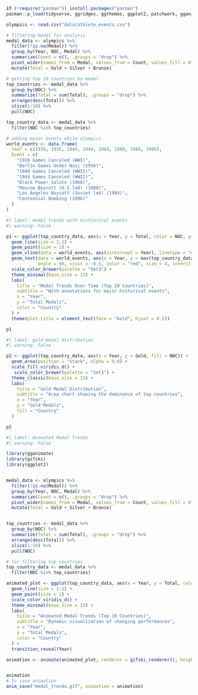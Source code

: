 

```r
if (!require("pacman")) install.packages("pacman")
pacman::p_load(tidyverse, ggridges, ggthemes, ggplot2, patchwork, gganimate, gifski, lubridate)

olympics <- read.csv("data/athlete_events.csv")
```

```r
# filtering medal for analysis
medal_data <- olympics %>%
  filter(!is.na(Medal)) %>% 
  group_by(Year, NOC, Medal) %>%  
  summarize(Count = n(), .groups = "drop") %>%
  pivot_wider(names_from = Medal, values_from = Count, values_fill = 0) %>%
  mutate(Total = Gold + Silver + Bronze)

# getting top 10 countries by medal
top_countries <- medal_data %>%
  group_by(NOC) %>%
  summarize(Total = sum(Total), .groups = "drop") %>%
  arrange(desc(Total)) %>%
  slice(1:10) %>%
  pull(NOC)

top_country_data <- medal_data %>%
  filter(NOC %in% top_countries)

# adding major events while olympics
world_events <- data.frame(
  Year = c(1916, 1936, 1940, 1944, 1968, 1980, 1984, 1996),
  Event = c(
    "1916 Games Canceled (WWI)",          
    "Berlin Games Under Nazi (1936)",               
    "1940 Games Canceled (WWII)",        
    "1944 Games Canceled (WWII)",       
    "Black Power Salute (1968)",         
    "Moscow Boycott (U.S led) (1980)", 
    "Los Angeles Boycott (Soviet led) (1984)",
    "Centennial Bombing (1996)"   
  )
)

```



```r

#| label: medal trends with histrorical events
#| warning: False

p1 <- ggplot(top_country_data, aes(x = Year, y = Total, color = NOC, group = NOC)) +
  geom_line(size = 1.2) +
  geom_point(size = 2) +
  geom_vline(data = world_events, aes(xintercept = Year), linetype = "dashed", color = "red") +
  geom_text(data = world_events, aes(x = Year, y = max(top_country_data$Total), label = Event),
            angle = 90, vjust = -0.5, color = "red", size = 4, inherit.aes = FALSE) +
  scale_color_brewer(palette = "Set3") +
  theme_minimal(base_size = 15) +
  labs(
    title = "Medal Trends Over Time (Top 10 Countries)",
    subtitle = "With annotations for major historical events",
    x = "Year",
    y = "Total Medals",
    color = "Country"
  ) +
  theme(plot.title = element_text(face = "bold", hjust = 0.5))

p1

```



```r

#| label: gold medal distribution
#| warning: False

p2 <- ggplot(top_country_data, aes(x = Year, y = Gold, fill = NOC)) +
  geom_area(position = "stack", alpha = 0.8) +
  scale_fill_viridis_d() +
   scale_color_brewer(palette = "Set3") +
  theme_classic(base_size = 15) +
  labs(
    title = "Gold Medal Distribution",
    subtitle = "Area chart showing the dominance of top countries",
    x = "Year",
    y = "Gold Medals",
    fill = "Country"
  )

p2

```




```r

#| label: Animated Medal Trends
#| warning: False

library(gganimate)
library(gifski)
library(ggplot2)


medal_data <- olympics %>%
  filter(!is.na(Medal)) %>%
  group_by(Year, NOC, Medal) %>%
  summarize(Count = n(), .groups = "drop") %>%
  pivot_wider(names_from = Medal, values_from = Count, values_fill = 0) %>%
  mutate(Total = Gold + Silver + Bronze)  


top_countries <- medal_data %>%
  group_by(NOC) %>%
  summarize(Total = sum(Total), .groups = "drop") %>%
  arrange(desc(Total)) %>%
  slice(1:10) %>%
  pull(NOC)

# for filtering top countries
top_country_data <- medal_data %>%
  filter(NOC %in% top_countries)

animated_plot <- ggplot(top_country_data, aes(x = Year, y = Total, color = NOC, group = NOC)) +
  geom_line(size = 1.2) +
  geom_point(size = 2) +
  scale_color_viridis_d() +
  theme_minimal(base_size = 15) +
  labs(
    title = "Animated Medal Trends (Top 10 Countries)",
    subtitle = "Dynamic visualization of changing performances",
    x = "Year",
    y = "Total Medals",
    color = "Country"
  ) +
  transition_reveal(Year)

animation <- animate(animated_plot, renderer = gifski_renderer(), height = 600, width = 800, fps = 20, duration = 10, end_pause = 10)


animation
# to save animation
anim_save("medal_trends.gif", animation = animation)

```

